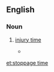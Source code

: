 ==English==

===Noun===
{{en-noun|-|s}}

# {{lb|en|UK|sports}} [[injury time]]
#* {{quote-journal
|date=January 16, 2011
|author=Saj Chowdhury
|title=Sunderland 1 - 1 Newcastle
|work=BBC
|url=http://news.bbc.co.uk/sport2/hi/football/eng_prem/9358512.stm
|page=
|passage=But Sunderland fans fearing the worst finally had something to cheer when in the fourth of five minutes of '''stoppage time''' Gyan stood at the right place at the right time.}}

[[et:stoppage time]]